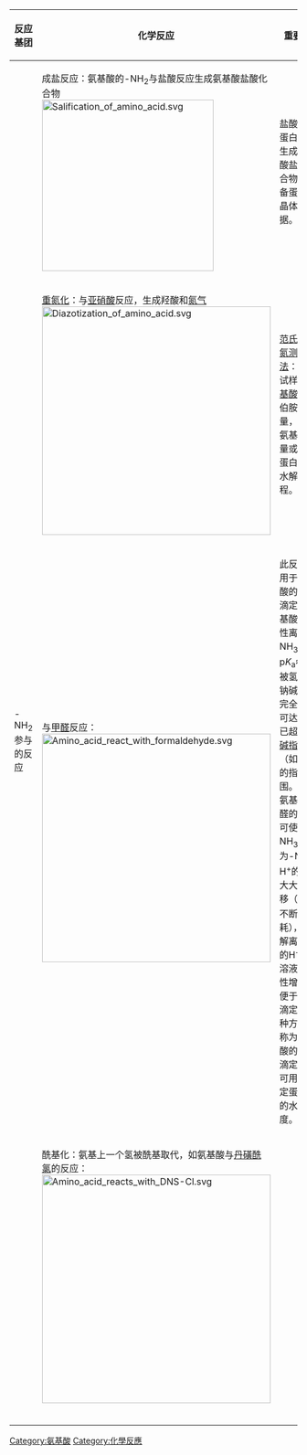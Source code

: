 {| class="wikitable" border="1"
|-
! 反应基团
! 化学反应
! 重要用途
|-
| rowspan=6| -NH<sub>2</sub>参与的反应
| 成盐反应：氨基酸的-NH<sub>2</sub>与盐酸反应生成氨基酸盐酸化合物<br/>[[File:Salification_of_amino_acid.svg|300px]]
| 盐酸水解蛋白质即生成氨基酸盐酸化合物，制备蛋白质晶体的依据。
|-
| [[重氮化|重氮化]]：与[[亚硝酸|亚硝酸]]反应，生成羟酸和[[氮气|氮气]]<br/>[[File:Diazotization_of_amino_acid.svg|400px]]
| [[范氏氨基氮测定法|范氏氨基氮测定法]]：测定试样中[[氨基酸|氨基酸]]所含伯胺基量，以对氨基酸定量或测定蛋白质的水解进程。
|-
| 与[[甲醛|甲醛]]反应：<br/>[[File:Amino_acid_react_with_formaldehyde.svg|400px]]
| 此反应可用于氨基酸的酸碱滴定：氨基酸是两性离子，-NH<sub>3</sub><sup>+</sup>的p''K''<sub>a</sub>≈9.7；被氢氧化钠碱滴定完全时pH可达10，已超过[[酸碱指示剂|酸碱指示剂]]（如[[酚酞|酚酞]]）的指示范围。然而氨基与甲醛的反应可使-NH<sub>3</sub><sup>+</sup>解离为-NH<sub>2</sub>与H<sup>+</sup>的平衡大大向右移（-NH<sub>2</sub>不断被消耗），于是解离出来的H<sup>+</sup>使得溶液的酸性增加，便于用碱滴定。这种方法被称为氨基酸的“甲醛滴定法”，可用于测定蛋白质的水解程度。
|-
| 酰基化：氨基上一个氢被酰基取代，如氨基酸与[[丹磺酰氯|丹磺酰氯]]的反应：<br/>[[File:Amino_acid_reacts_with_DNS-Cl.svg|400px]]
| 
|-
| 
| 
|-
| 
| 
|-
| 
| 
|}

[[Category:氨基酸|Category:氨基酸]]
[[Category:化學反應|Category:化學反應]]